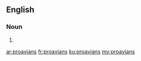 ==English==

===Noun===
{{head|en|noun plural form}}

# {{plural of|proavian|lang=en}}

[[ar:proavians]]
[[fr:proavians]]
[[ku:proavians]]
[[my:proavians]]